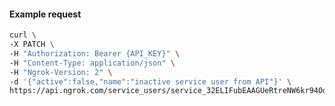 #### Example request

```bash
curl \
-X PATCH \
-H "Authorization: Bearer {API_KEY}" \
-H "Content-Type: application/json" \
-H "Ngrok-Version: 2" \
-d '{"active":false,"name":"inactive service user from API"}' \
https://api.ngrok.com/service_users/service_32ELIFubEAAGUeRtreNW6kr94Od
```
